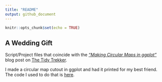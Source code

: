 ```yaml
---
title: "README"
output: github_document
---
```


```r
knitr::opts_chunk$set(echo = TRUE)
```

## A Wedding Gift

Script/Project files that coincide with the [*"Making Circular Maps in ggplot"*](https://thetidytrekker.com/post/making-circular-maps/making-circular-maps.html) blog post on [The Tidy Trekker](https://www.thetidytrekker.com).

I made a circular map cutout in ggplot and had it printed for my best friend. The code I used to do that is [here](scripts/processing.R).

